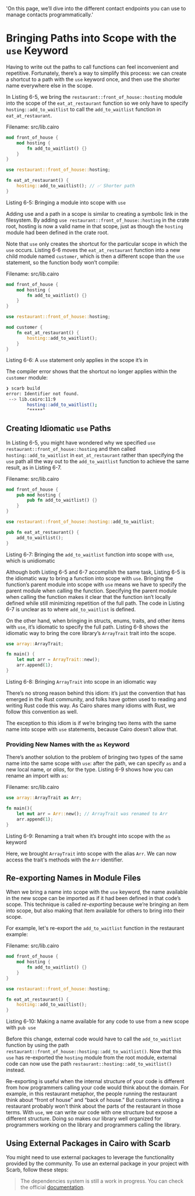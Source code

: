   'On this page, we’ll dive into the different contact endpoints you can use to manage contacts programmatically.'
  
# Bringing Paths into Scope with the `use` Keyword

Having to write out the paths to call functions can feel inconvenient and repetitive. Fortunately, there’s a way to simplify this process: we can create a shortcut to a path with the `use` keyword once, and then use the shorter name everywhere else in the scope.

In Listing 6-5, we bring the `restaurant::front_of_house::hosting` module into the
scope of the `eat_at_restaurant` function so we only have to specify
`hosting::add_to_waitlist` to call the `add_to_waitlist` function in
`eat_at_restaurant`.

<span className="filename">Filename: src/lib.cairo</span>

```rust
mod front_of_house {
    mod hosting {
        fn add_to_waitlist() {}
    }
}

use restaurant::front_of_house::hosting;

fn eat_at_restaurant() {
    hosting::add_to_waitlist(); // ✅ Shorter path
}
```

<span className="caption">Listing 6-5: Bringing a module into scope with
`use`</span>

Adding use and a path in a scope is similar to creating a symbolic link in the filesystem. By adding `use restaurant::front_of_house::hosting` in the crate root, hosting is now a valid name in that scope, just as though the `hosting` module had been defined in the crate root.

Note that `use` only creates the shortcut for the particular scope in which the `use` occurs. Listing 6-6 moves the `eat_at_restaurant` function into a new
child module named `customer`, which is then a different scope than the `use`
statement, so the function body won’t compile:

<span className="filename">Filename: src/lib.cairo</span>

```rust
mod front_of_house {
    mod hosting {
        fn add_to_waitlist() {}
    }
}

use restaurant::front_of_house::hosting;

mod customer {
    fn eat_at_restaurant() {
        hosting::add_to_waitlist();
    }
}
```

<span className="caption">Listing 6-6: A `use` statement only applies in the scope
it’s in</span>

The compiler error shows that the shortcut no longer applies within the
`customer` module:

```bash
❯ scarb build
error: Identifier not found.
 --> lib.cairo:11:9
        hosting::add_to_waitlist();
        ^*****^
```

## Creating Idiomatic `use` Paths

In Listing 6-5, you might have wondered why we specified `use
restaurant::front_of_house::hosting` and then called `hosting::add_to_waitlist` in
`eat_at_restaurant` rather than specifying the `use` path all the way out to
the `add_to_waitlist` function to achieve the same result, as in Listing 6-7.

<span className="filename">Filename: src/lib.cairo</span>

```rust
mod front_of_house {
    pub mod hosting {
        pub fn add_to_waitlist() {}
    }
}

use restaurant::front_of_house::hosting::add_to_waitlist;

pub fn eat_at_restaurant() {
    add_to_waitlist();
}

```

<span className="caption">Listing 6-7: Bringing the `add_to_waitlist` function
into scope with `use`, which is unidiomatic</span>

Although both Listing 6-5 and 6-7 accomplish the same task, Listing 6-5 is
the idiomatic way to bring a function into scope with `use`. Bringing the
function’s parent module into scope with `use` means we have to specify the
parent module when calling the function. Specifying the parent module when
calling the function makes it clear that the function isn’t locally defined
while still minimizing repetition of the full path. The code in Listing 6-7 is
unclear as to where `add_to_waitlist` is defined.

On the other hand, when bringing in structs, enums, traits, and other items with `use`,
it’s idiomatic to specify the full path. Listing 6-8 shows the idiomatic way
to bring the core library’s `ArrayTrait` trait into the scope.

```rust
use array::ArrayTrait;

fn main() {
    let mut arr = ArrayTrait::new();
    arr.append(1);
}
```

<span className="caption">Listing 6-8: Bringing `ArrayTrait` into scope in an
idiomatic way</span>

There’s no strong reason behind this idiom: it’s just the convention that has
emerged in the Rust community, and folks have gotten used to reading and writing Rust code this way.
As Cairo shares many idioms with Rust, we follow this convention as well.

The exception to this idiom is if we’re bringing two items with the same name
into scope with `use` statements, because Cairo doesn’t allow that.

### Providing New Names with the `as` Keyword

There’s another solution to the problem of bringing two types of the same name
into the same scope with `use`: after the path, we can specify `as` and a new
local name, or _alias_, for the type. Listing 6-9 shows how you can rename an import with `as`:

<span className="filename">Filename: src/lib.cairo</span>

```rust
use array::ArrayTrait as Arr;

fn main(){
    let mut arr = Arr::new(); // ArrayTrait was renamed to Arr
    arr.append(1);
}
```

<span className="caption">Listing 6-9: Renaming a trait when it’s brought into
scope with the `as` keyword</span>

Here, we brought `ArrayTrait` into scope with the alias `Arr`. We can now access the trait's methods with the `Arr` identifier.

## Re-exporting Names in Module Files

When we bring a name into scope with the `use` keyword, the name available in
the new scope can be imported as if it had been defined in that code’s scope.
This technique is called _re-exporting_ because we’re bringing an item into scope,
but also making that item available for others to bring into their scope.

For example, let's re-export the `add_to_waitlist` function in the restaurant example:

<span className="filename">Filename: src/lib.cairo</span>

```rs
mod front_of_house {
    mod hosting {
        fn add_to_waitlist() {}
    }
}

use restaurant::front_of_house::hosting;

fn eat_at_restaurant() {
    hosting::add_to_waitlist();
}
```

<span className="caption">Listing 6-10: Making a name available for any code to use
from a new scope with `pub use`</span>

Before this change, external code would have to call the `add_to_waitlist`
function by using the path
`restaurant::front_of_house::hosting::add_to_waitlist()`. Now that this `use`
has re-exported the `hosting` module from the root module, external code
can now use the path `restaurant::hosting::add_to_waitlist()` instead.

Re-exporting is useful when the internal structure of your code is different
from how programmers calling your code would think about the domain. For
example, in this restaurant metaphor, the people running the restaurant think
about “front of house” and “back of house.” But customers visiting a restaurant
probably won’t think about the parts of the restaurant in those terms. With
`use`, we can write our code with one structure but expose a different
structure. Doing so makes our library well organized for programmers working on
the library and programmers calling the library.

## Using External Packages in Cairo with Scarb

You might need to use external packages to leverage the functionality provided by the community. To use an external package in your project with Scarb, follow these steps:

> The dependencies system is still a work in progress. You can check the official [documentation](https://docs.swmansion.com/scarb/docs/guides/dependencies).
